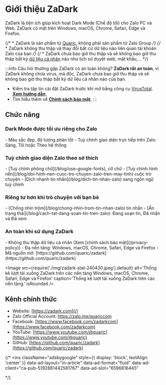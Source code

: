 
# Giới thiệu ZaDark

ZaDark là tiện ích giúp kích hoạt Dark Mode (Chế độ tối) cho Zalo PC và Web. ZaDark có mặt trên Windows, macOS, Chrome, Safari, Edge và Firefox.

<YouTube videoId="qCRgICcvyx0" title="Video Giới thiệu ZaDark" />

{/* * ZaDark là sản phẩm từ <a href='https://quaric.com' target='_blank' rel='noopener'>Quaric</a>, không phải sản phẩm từ Zalo Group */}
{/* * ZaDark không thu thập và thay đổi bất cứ dữ liệu nào liên quan tài khoản Zalo của bạn */}
{/* * ZaDark chưa bao giờ thu thập và sẽ không bao giờ thu thập bất kỳ [dữ liệu cá nhân](/privacy-policy) nào như lịch sử duyệt web, mật khẩu,... */}

:::info Câu hỏi thường gặp
ZaDark có an toàn không? **ZaDark rất an toàn**, vì ZaDark không chứa virus, mã độc, ZaDark chưa bao giờ thu thập và sẽ không bao giờ thu thập bất kỳ dữ liệu cá nhân nào của bạn.
- Kiểm tra tập tin cài đặt ZaDark trước khi mở bằng công cụ [VirusTotal](https://virustotal.com). [**Xem hướng dẫn**](/blog/kiem-tra-virus).
- Tìm hiểu thêm về [**Chính sách bảo mật**](/privacy-policy).
:::

## Chức năng

<div className="card margin-bottom--md">
  <div className="card__body">
    <h3>Dark Mode được tối ưu riêng cho Zalo</h3>
    - Màu sắc đẹp, độ tương phản tốt
    - Tuỳ chỉnh giao diện trực tiếp trên Zalo: Sáng, Tối hoặc Theo hệ thống
  </div>
</div>

<div className="card margin-bottom--md">
  <div className="card__body">
    <h3>Tuỳ chỉnh giao diện Zalo theo sở thích</h3>
    - [Tuỳ chỉnh phông chữ](/blog/use-google-fonts), cỡ chữ
    - [Tuỳ chỉnh hình nền](/blog/doi-hinh-nen-cuoc-tro-chuyen-zalo-tren-may-tinh) cuộc trò chuyện
    - [Dịch nhanh tin nhắn](/blog/dich-tin-nhan-zalo) sang ngôn ngữ tuỳ chỉnh
  </div>
</div>

<div className="card margin-bottom--md">
  <div className="card__body">
    <h3>Riêng tư hơn khi trò chuyện với bạn bè</h3>
    - [Chống nhìn trộm](/blog/chong-nhin-trom-tin-nhan-zalo) tin nhắn
    - [Ẩn trạng thái](/blog/cach-tat-dang-soan-tin-tren-zalo): Đang soạn tin, Đã nhận và Đã xem
  </div>
</div>

<div className="card margin-bottom--md">
  <div className="card__body">
    <h3>An toàn khi sử dụng ZaDark</h3>
    - Không thu thập dữ liệu cá nhân (Xem [chính sách bảo mật](/privacy-policy))
    - Đa nền tảng: Windows, macOS, Chrome, Safari, Edge và Firefox
    - Mã nguồn mở: [https://github.com/quaric/zadark](https://github.com/quaric/zadark)
  </div>
</div>

<Image
  src={require('./img/zadark-stat-240430.jpeg').default}
  alt='Thống kê lượt tải xuống ZaDark trên các nền tảng Windows, macOS, Chrome, Safari, Edge và Firefox'
  caption='Thống kê lượt tải xuống ZaDark trên các nền tảng.'
  isRounded
/>

<AdsByGoogle>
  <ins
    className="adsbygoogle"
    style={{ display: 'block' }}
    data-ad-client="ca-pub-5192881442581767"
    data-ad-slot="8722903447"
    data-ad-format="auto"
    data-full-width-responsive="true"
  ></ins>
</AdsByGoogle>

## Kênh chính thức

* Website: [https://zadark.com](/)
* Zalo Official Account: https://zalo.me/quariccom
* Facebook: [https://www.facebook.com/zadarkcom](https://www.facebook.com/zadarkcom)
* YouTube: [https://www.youtube.com/@quaric](https://www.youtube.com/@quaric)
* GitHub: [https://github.com/quaric/zadark](https://github.com/quaric/zadark)

{/* <AdsByGoogle>
  <ins
    className="adsbygoogle"
    style={{ display: 'block', textAlign: 'center' }}
    data-ad-layout="in-article"
    data-ad-format="fluid"
    data-ad-client="ca-pub-5192881442581767"
    data-ad-slot="6596816445"
  ></ins>
</AdsByGoogle> */}
